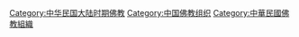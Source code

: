 [[Category:中华民国大陆时期佛教|Category:中华民国大陆时期佛教]]
[[Category:中国佛教组织|Category:中国佛教组织]]
[[Category:中華民國佛教組織|Category:中華民國佛教組織]]